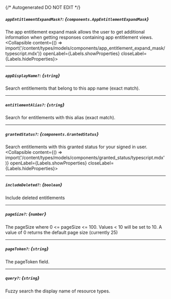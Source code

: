 {/* Autogenerated DO NOT EDIT  */}

##### `appEntitlementExpandMask?`: *{`components.AppEntitlementExpandMask`}*
The app entitlement expand mask allows the user to get additional information when getting responses containing app entitlement views.
<Collapsible content={() => import('/content/types/models/components/app_entitlement_expand_mask/typescript.mdx')} openLabel={Labels.showProperties} closeLabel={Labels.hideProperties}>
</Collapsible>

---
##### `appDisplayName?`: *{`string`}*
Search entitlements that belong to this app name (exact match).

---
##### `entitlementAlias?`: *{`string`}*
Search for entitlements with this alias (exact match).

---
##### `grantedStatus?`: *{`components.GrantedStatus`}*
Search entitlements with this granted status for your signed in user.
<Collapsible content={() => import('/content/types/models/components/granted_status/typescript.mdx')} openLabel={Labels.showProperties} closeLabel={Labels.hideProperties}>
</Collapsible>

---
##### `includeDeleted?`: *{`boolean`}*
Include deleted entitlements

---
##### `pageSize?`: *{`number`}*
The pageSize where 0 \<\= pageSize \<\= 100. Values \< 10 will be set to 10. A value of 0 returns the default page size (currently 25)

---
##### `pageToken?`: *{`string`}*
The pageToken field.

---
##### `query?`: *{`string`}*
Fuzzy search the display name of resource types.


